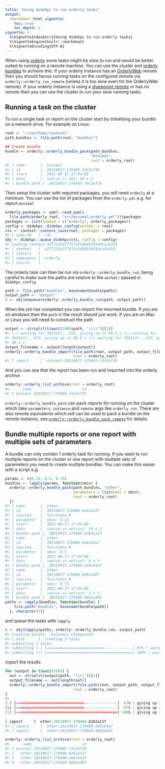 ```yaml
---
title: "Using didehpc to run orderly tasks"
output:
  rmarkdown::html_vignette:
    toc: true
    toc_depth: 2
vignette: >
  %\VignetteIndexEntry{Using didehpc to run orderly tasks}
  %\VignetteEngine{knitr::rmarkdown}
  %\VignetteEncoding{UTF-8}
---
```


<!-- DO NOT EDIT THIS FILE - see vignettes_src and make changes there -->



When using [orderly](https://github.com/vimc/orderly) some tasks might be slow to run and would be better suited to running on a remote machine. You can use the cluster and [orderly bundles](https://www.vaccineimpact.org/orderly/articles/bundles.html) to achieve this. If your orderly instance has an [OrderlyWeb](https://github.com/vimc/orderly-web) remote then you should favour running tasks on the configured remote via `orderly::orderly_run_remote` (unless it is too slow even for the OrderlyWeb remote). If your orderly instance is using a [sharepoint remote](https://github.com/vimc/orderly.sharepoint) or has no remote then you can use the cluster to run your slow running tasks.

## Running a task on the cluster

To run a single task or report on the cluster start by initialising your bundle on a network drive. For example on Linux:


```r
root <- "~/net/home/contexts"
path_bundles <- file.path(root, "bundles")

## Create bundle
bundle <- orderly::orderly_bundle_pack(path_bundles,
                                       "minimal",
                                       root = orderly_root)
#> [ name       ]  minimal
#> [ id         ]  20210917-170405-74c5ef39
#> [ start      ]  2021-09-17 17:04:05
#> [ data       ]  source => dat: 20 x 2
#> [ bundle pack ]  20210917-170405-74c5ef39
```

Then setup the cluster with required packages, you will need `orderly` at a minimum. You can use the list of packages from the `orderly.yml` e.g. for report `minimal`


```r
orderly_packages <- yaml::read_yaml(
  file.path(orderly_root, "src/minimal/orderly.yml"))$packages
packages <- list(loaded = c("orderly", orderly_packages))
config <- didehpc::didehpc_config(workdir = root)
ctx <- context::context_save(root, packages = packages)
#> [ open:db   ]  rds
obj <- didehpc::queue_didehpc(ctx, config = config)
#> Loading context a2f7131b7f75f321d64919549cacb254
#> [ context   ]  a2f7131b7f75f321d64919549cacb254
#> [ library   ]
#> [ namespace ]  orderly
#> [ source    ]
```

The orderly task can then be run via `orderly::orderly_bundle_run`, being careful to make sure the paths are relative to the `workdir` passed in `didehpc_config`


```r
path <- file.path("bundles", basename(bundle$path))
output_path <- "output"
t <- obj$enqueue(orderly::orderly_bundle_run(path, output_path))
```

When the job has completed you can import the returned bundle. If you are on windows then the `path` in the result should just work. If you are on Mac or Linux you will need to construct the path


```r
output <- strsplit(t$wait(100)$path, "\\\\")[[1]]
#> (-) waiting for 1b51e7c...d7d, giving up in 99.5 s (\) waiting for
#> 1b51e7c...d7d, giving up in 99.0 s (|) waiting for 1b51e7c...d7d, giving up in
#> 98.4 s
output_filename <- output[length(output)]
orderly::orderly_bundle_import(file.path(root, output_path, output_filename),
                               root = orderly_root)
#> [ import     ]  minimal:20210917-170405-74c5ef39
```
And you can see that the report has been run and imported into the orderly archive

```r
orderly::orderly_list_archive(root = orderly_root)
#>      name                       id
#> 1 minimal 20210917-170405-74c5ef39
```
`orderly::orderly_bundle_pack` can pack reports for running on the cluster which take `parameters`, `instance` and `remote` args like `orderly_run`. There are also remote equivalents which will can be used to pack a bundle on the remote instance, see [`orderly::orderly_bundle_pack_remote`](https://www.vaccineimpact.org/orderly/reference/orderly_bundle_pack_remote.html) for details.

## Bundle multiple reports or one report with multiple sets of parameters

A bundle can only contain 1 orderly task for running. If you want to run multiple reports on the cluster or one report with multiple sets of parameters you need to create multiple bundles. You can make this easier with a script e.g.


```r
params <- c(0.25, 0.5, 0.75)
bundles <- lapply(params, function(nmin) {
  orderly::orderly_bundle_pack(path_bundles, "other",
                               parameters = list(nmin = nmin),
                               root = orderly_root)
  })
#> [ name       ]  other
#> [ id         ]  20210917-170408-b262a15f
#> [ sources    ]  functions.R
#> [ parameter  ]  nmin: 0.25
#> [ start      ]  2021-09-17 17:04:08
#> [ data       ]  source => extract: 19 x 2
#> [ bundle pack ]  20210917-170408-b262a15f
#> [ name       ]  other
#> [ id         ]  20210917-170408-de8cb4a7
#> [ sources    ]  functions.R
#> [ parameter  ]  nmin: 0.5
#> [ start      ]  2021-09-17 17:04:08
#> [ data       ]  source => extract: 8 x 2
#> [ bundle pack ]  20210917-170408-de8cb4a7
#> [ name       ]  other
#> [ id         ]  20210917-170409-0862e40f
#> [ sources    ]  functions.R
#> [ parameter  ]  nmin: 0.75
#> [ start      ]  2021-09-17 17:04:09
#> [ data       ]  source => extract: 7 x 2
#> [ bundle pack ]  20210917-170409-0862e40f
paths <- vapply(bundles, function(bundle) {
    file.path("bundles", basename(bundle$path))
  }, character(1))
```

and queue the tasks with `lapply`

```r
t <- obj$lapply(paths, orderly::orderly_bundle_run, output_path)
#> Creating bundle: 'balsamic_chimpanzee'
#> [ bulk      ]  Creating 3 tasks
#> submitting 3 tasks
#> submitting (-) [=========================>-------------] 67% | waited for 0s
#> submitting (\) [=======================================] 100% | waited for 1s
```
import the results

```r
for (output in t$wait(100)) {
  out <- strsplit(output$path, "\\\\")[[1]]
  output_filename <- out[length(out)]
  orderly::orderly_bundle_import(file.path(root, output_path, output_filename),
                               root = orderly_root)
}
#> (-) [==============================>---------------]  67% | giving up in  99 s(\) [==============================>---------------]  67% | giving up in  99 s(|) [==============================================] 100% | giving up in  98 s                                                                              [ import     ]  other:20210917-170408-b262a15f
#> [ import     ]  other:20210917-170408-de8cb4a7
#> [ import     ]  other:20210917-170409-0862e40f
```

```r
orderly::orderly_list_archive(root = orderly_root)
#>      name                       id
#> 1 minimal 20210917-170405-74c5ef39
#> 2   other 20210917-170408-b262a15f
#> 3   other 20210917-170408-de8cb4a7
#> 4   other 20210917-170409-0862e40f
```
